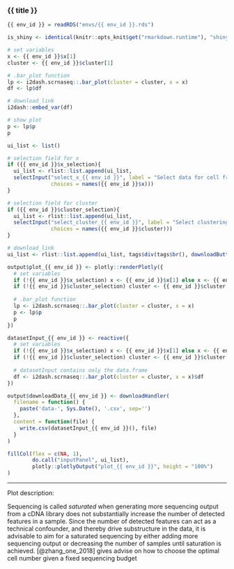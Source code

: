 
### {{ title }}

<!-- Component created on {{ date }} -->

```r
{{ env_id }} = readRDS("envs/{{ env_id }}.rds")

is_shiny <- identical(knitr::opts_knit$get("rmarkdown.runtime"), "shiny")
```

```r

# set variables
x <- {{ env_id }}$x[1]
cluster <- {{ env_id }}$cluster[1]

# .bar_plot function
lp <- i2dash.scrnaseq::.bar_plot(cluster = cluster, x = x)
df <- lp$df

# download_link
i2dash::embed_var(df)

# show plot
p <- lp$p
p
```

```r

ui_list <- list()

# selection field for x
if ({{ env_id }}$x_selection){
  ui_list <- rlist::list.append(ui_list,
  selectInput("select_x_{{ env_id }}", label = "Select data for cell fraction:",
              choices = names({{ env_id }}$x)))
}

# selection field for cluster
if ({{ env_id }}$cluster_selection){
  ui_list <- rlist::list.append(ui_list,
  selectInput("select_cluster_{{ env_id }}", label = "Select clustering data:",
              choices = names({{ env_id }}$cluster)))
}

# download_link
ui_list <- rlist::list.append(ui_list, tags$div(tags$br(), downloadButton('downloadData_{{ env_id }}', 'Download data')))

output$plot_{{ env_id }} <- plotly::renderPlotly({
  # set variables
  if (!{{ env_id }}$x_selection) x <- {{ env_id }}$x[1] else x <- {{ env_id }}$x[input$select_x_{{ env_id }}]
  if (!{{ env_id }}$cluster_selection) cluster <- {{ env_id }}$cluster[1] else cluster <- {{ env_id }}$cluster[input$select_cluster_{{ env_id }}]
  
  # .bar_plot function
  lp <- i2dash.scrnaseq::.bar_plot(cluster = cluster, x = x)
  p <- lp$p
  p
})

datasetInput_{{ env_id }} <- reactive({
  # set variables
  if (!{{ env_id }}$x_selection) x <- {{ env_id }}$x[1] else x <- {{ env_id }}$x[input$select_x_{{ env_id }}]
  if (!{{ env_id }}$cluster_selection) cluster <- {{ env_id }}$cluster[1] else cluster <- {{ env_id }}$cluster[input$select_cluster_{{ env_id }}]
  
  # datasetInput contains only the data.frame
  df <- i2dash.scrnaseq::.bar_plot(cluster = cluster, x = x)$df
})

output$downloadData_{{ env_id }} <- downloadHandler(
  filename = function() {
    paste('data-', Sys.Date(), '.csv', sep='')
  },
  content = function(file) {
    write.csv(datasetInput_{{ env_id }}(), file)
  }
)

fillCol(flex = c(NA, 1),
        do.call("inputPanel", ui_list),
        plotly::plotlyOutput("plot_{{ env_id }}", height = "100%")
)
```

***

Plot description:

Sequencing is called *saturated* when generating more sequencing output from a cDNA library does not substantially increase the number of detected features in a sample. Since the number of detected features can act as a technical confounder, and thereby drive substructure in the data, it is advisable to aim for a saturated sequencing by either adding more sequencing output or decreasing the number of samples until saturation is achieved. [@zhang_one_2018] gives advise on how to choose the optimal cell number given a fixed sequencing budget


